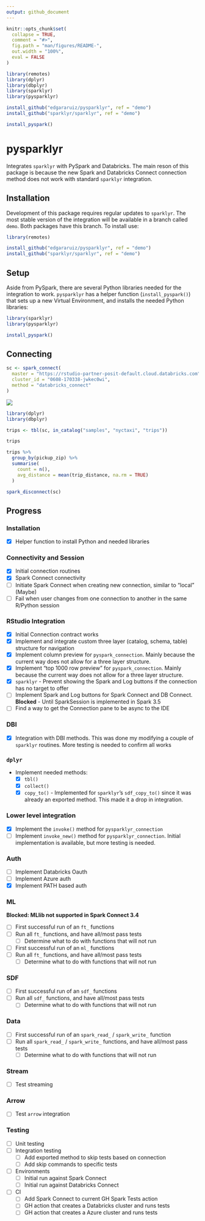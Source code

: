 ```yaml
---
output: github_document
---
```


<!-- README.md is generated from README.Rmd. Please edit that file -->

```r
knitr::opts_chunk$set(
  collapse = TRUE,
  comment = "#>",
  fig.path = "man/figures/README-",
  out.width = "100%",
  eval = FALSE
)

```


```r
library(remotes)
library(dplyr)
library(dbplyr)
library(sparklyr)
library(pysparklyr)

install_github("edgararuiz/pysparklyr", ref = "demo")
install_github("sparklyr/sparklyr", ref = "demo")

install_pyspark()
```

# pysparklyr

<!-- badges: start -->
<!-- badges: end -->

Integrates `sparklyr` with PySpark and Databricks. The main reson of this package is because the new Spark and Databricks Connect connection method does
not work with standard `sparklyr` integration.

## Installation

Development of this package requires regular updates to `sparklyr`. The most stable version of the integration will be available in a branch called `demo`. Both packages have this branch. To install use:

``` r
library(remotes)

install_github("edgararuiz/pysparklyr", ref = "demo")
install_github("sparklyr/sparklyr", ref = "demo")
```

## Setup

Aside from PySpark, there are several Python libraries needed for the integration to work. `pysparklyr` has a helper function (`install_pyspark()`) that sets up a new Virtual Environment, and installs the needed Python libraries: 

``` r
library(sparklyr)
library(pysparklyr)

install_pyspark()
```

## Connecting

```r
sc <- spark_connect(
  master = "https://rstudio-partner-posit-default.cloud.databricks.com",
  cluster_id = "0608-170338-jwkec0wi",
  method = "databricks_connect"
)
```

<img src = 'man/readme/rstudio-connection.png'>

```r
library(dplyr)
library(dbplyr)

trips <- tbl(sc, in_catalog("samples", "nyctaxi", "trips"))

trips
```

```r
trips %>% 
  group_by(pickup_zip) %>% 
  summarise(
    count = n(),
    avg_distance = mean(trip_distance, na.rm = TRUE)
  )
```


```r
spark_disconnect(sc)
```


## Progress

### Installation

- [x] Helper function to install Python and needed libraries

### Connectivity and Session
- [x]  Initial connection routines
- [x]  Spark Connect connectivity
- [ ]  Initiate Spark Connect when creating new connection, similar to "local" (Maybe)
- [ ]  Fail when user changes from one connection to another in the same R/Python session

### RStudio Integration
- [x] Initial Connection contract works
- [x] Implement and integrate custom three layer (catalog, schema, table) structure for navigation 
- [x] Implement column preview for `pyspark_connection`. Mainly because the current way does not allow for a three layer structure.
- [x] Implement "top 1000 row preview" for `pyspark_connection`. Mainly because the current way does not allow for a three layer structure.
- [x] `sparklyr` - Prevent showing the Spark and Log buttons if the connection has no target to offer
- [ ] Implement Spark and Log buttons for Spark Connect and DB Connect. **Blocked** - Until SparkSession is implemented in Spark 3.5
- [ ] Find a way to get the Connection pane to be async to the IDE

### DBI 
- [x] Integration with DBI methods. This was done my modifying a couple of `sparklyr` routines. More testing is needed to confirm all works

### `dplyr`

- Implement needed methods:
  - [x] `tbl()`
  - [x] `collect()`
  - [x] `copy_to()` - Implemented for `sparklyr`'s `sdf_copy_to()` since it was already an exported method. This made it a drop in integration.

### Lower level integration
- [x] Implement the `invoke()` method for `pysparklyr_connection`
- [ ] Implement `invoke_new()` method for `pysparklyr_connection`. Initial implementation is available, but more testing is needed.

### Auth 

- [ ] Implement Databricks Oauth
- [ ] Implement Azure auth
- [x] Implement PATH based auth

### ML 

**Blocked: MLlib not supported in Spark Connect 3.4**

- [ ] First successful run of an `ft_` functions
- [ ] Run all `ft_` functions, and have all/most pass tests
  - [ ] Determine what to do with functions that will not run
- [ ] First successful run of an `ml_` functions
- [ ] Run all `ft_` functions, and have all/most pass tests
  - [ ] Determine what to do with functions that will not run
  
### SDF

- [ ] First successful run of an `sdf_` functions
- [ ] Run all `sdf_` functions, and have all/most pass tests
  - [ ] Determine what to do with functions that will not run

### Data

- [ ] First successful run of an `spark_read_` / `spark_write_` function
- [ ] Run all `spark_read_` / `spark_write_` functions, and have all/most pass tests
  - [ ] Determine what to do with functions that will not run

### Stream

- [ ] Test streaming 
  
### Arrow 

- [ ] Test `arrow` integration 

### Testing

- [ ] Unit testing
- [ ] Integration testing 
  - [ ] Add exported method to skip tests based on connection
  - [ ] Add skip commands to specific tests
- [ ] Environments
  - [ ] Initial run against Spark Connect
  - [ ] Initial run against Databricks Connect
- [ ] CI
  - [ ] Add Spark Connect to current GH Spark Tests action
  - [ ] GH action that creates a Databricks cluster and runs tests
  - [ ] GH action that creates a Azure cluster and runs tests
